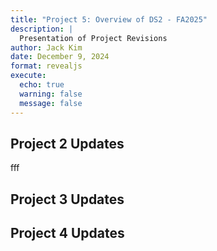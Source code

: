 ```yaml
---
title: "Project 5: Overview of DS2 - FA2025"
description: |
  Presentation of Project Revisions
author: Jack Kim
date: December 9, 2024
format: revealjs
execute:
  echo: true
  warning: false
  message: false
---
```



## Project 2 Updates

fff



## Project 3 Updates




## Project 4 Updates





